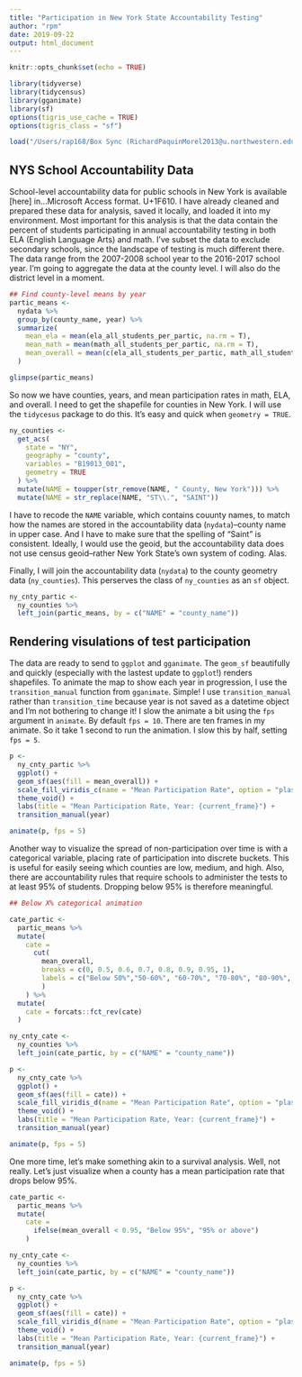 ```yaml
---
title: "Participation in New York State Accountability Testing"
author: "rpm"
date: 2019-09-22
output: html_document
---
```


```r
knitr::opts_chunk$set(echo = TRUE)

library(tidyverse)
library(tidycensus)
library(gganimate)
library(sf)
options(tigris_use_cache = TRUE)
options(tigris_class = "sf")

load("/Users/rap168/Box Sync (RichardPaquinMorel2013@u.northwestern.edu)/Paquin-Morel Lab/dissertation_study_3/databases/ny_cleaned_data181120.RData")
```

## NYS School Accountability Data

School-level accountability data for public schools in New York is available [here] in...Microsoft Access format. U+1F610. I have already cleaned and prepared these data for analysis, saved it locally, and loaded it into my environment. Most important for this analysis is that the data contain the percent of students participating in annual accountability testing in both ELA (English Language Arts) and math. I've subset the data to exclude secondary schools, since the landscape of testing is much different there. The data range from the 2007-2008 school year to the 2016-2017 school year. I'm going to aggregate the data at the county level. I will also do the district level in a moment.

```r
## Find county-level means by year
partic_means <-
  nydata %>% 
  group_by(county_name, year) %>% 
  summarize(
    mean_ela = mean(ela_all_students_per_partic, na.rm = T),
    mean_math = mean(math_all_students_per_partic, na.rm = T),
    mean_overall = mean(c(ela_all_students_per_partic, math_all_students_per_partic), na.rm = T)
  )

glimpse(partic_means)
```

So now we have counties, years, and mean participation rates in math, ELA, and overall. I need to get the shapefile for counties in New York. I will use the `tidycesus` package to do this. It's easy and quick when `geometry = TRUE`.

```r
ny_counties <-
  get_acs(
    state = "NY",
    geography = "county",
    variables = "B19013_001",
    geometry = TRUE
  ) %>%
  mutate(NAME = toupper(str_remove(NAME, " County, New York"))) %>% 
  mutate(NAME = str_replace(NAME, "ST\\.", "SAINT"))
```

I have to recode the `NAME` variable, which contains couunty names, to match how the names are stored in the accountability data (`nydata`)--county name in upper case. And I have to make sure that the spelling of "Saint" is consistent. Ideally, I would use the geoid, but the accountability data does not use census geoid--rather New York State's own system of coding. Alas. 

Finally, I will join the accountability data (`nydata`) to the county geometry data (`ny_counties`). This perserves the class of `ny_counties` as an `sf` object.

```r
ny_cnty_partic <-
  ny_counties %>%
  left_join(partic_means, by = c("NAME" = "county_name"))
```

## Rendering visulations of test participation

The data are ready to send to `ggplot` and `gganimate`. The `geom_sf` beautifully and quickly (especially with the lastest update to `ggplot`!) renders shapefiles. To animate the map to show each year in progression, I use the `transition_manual` function from `gganimate`. Simple! I use `transition_manual` rather than `transition_time` because year is not saved as a datetime object and I'm not bothering to change it! I slow the animate a bit using the `fps` argument in `animate`. By default `fps = 10`. There are ten frames in my animate. So it take 1 second to run the animation. I slow this by half, setting `fps = 5`. 

```r
p <-
  ny_cnty_partic %>% 
  ggplot() +
  geom_sf(aes(fill = mean_overall)) +
  scale_fill_viridis_c(name = "Mean Participation Rate", option = "plasma", direction = 1) +
  theme_void() +
  labs(title = "Mean Participation Rate, Year: {current_frame}") +
  transition_manual(year)

animate(p, fps = 5)
```

Another way to visualize the spread of non-participation over time is with a categorical variable, placing rate of participation into discrete buckets. This is useful for easily seeing which counties are low, medium, and high. Also, there are accountability rules that require schools to administer the tests to at least 95% of students. Dropping below 95% is therefore meaningful.

```r
## Below X% categorical animation

cate_partic <-
  partic_means %>% 
  mutate(
    cate = 
      cut(
        mean_overall, 
        breaks = c(0, 0.5, 0.6, 0.7, 0.8, 0.9, 0.95, 1), 
        labels = c("Below 50%","50-60%", "60-70%", "70-80%", "80-90%", "90-95%", "Above 95%")
        )
    ) %>% 
  mutate(
    cate = forcats::fct_rev(cate)
  )

ny_cnty_cate <-
  ny_counties %>%
  left_join(cate_partic, by = c("NAME" = "county_name"))

p <- 
  ny_cnty_cate %>% 
  ggplot() +
  geom_sf(aes(fill = cate)) +
  scale_fill_viridis_d(name = "Mean Participation Rate", option = "plasma", direction = -1) +
  theme_void() +
  labs(title = "Mean Participation Rate, Year: {current_frame}") +
  transition_manual(year) 

animate(p, fps = 5)
```

One more time, let's make something akin to a survival analysis. Well, not really. Let's just visualize when a county has a mean participation rate that drops below 95%.

```r

cate_partic <-
  partic_means %>% 
  mutate(
    cate = 
      ifelse(mean_overall < 0.95, "Below 95%", "95% or above")
    ) 

ny_cnty_cate <-
  ny_counties %>%
  left_join(cate_partic, by = c("NAME" = "county_name"))

p <- 
  ny_cnty_cate %>% 
  ggplot() +
  geom_sf(aes(fill = cate)) +
  scale_fill_viridis_d(name = "Mean Participation Rate", option = "plasma", direction = -1) +
  theme_void() +
  labs(title = "Mean Participation Rate, Year: {current_frame}") +
  transition_manual(year) 

animate(p, fps = 5)
```
